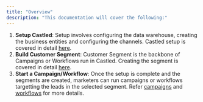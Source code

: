```yaml
---
title: "Overview"
description: "This documentation will cover the following:"
---
```


1. **Setup Castled**: Setup involves configuring the data warehouse, creating
   the business entities and configuring the channels. Castled setup is covered
   in detail [here](/getting-started/castled-setup).
2. **Build Customer Segment**: Customer Segment is the backbone of Campaigns or
   Workflows run in Castled. Creating the segment is covered in detail
   [here](/engagement/segmentation/create-segment).
3. **Start a Campaign/Workflow**: Once the setup is complete and the segments
   are created, marketers can run campaigns or workflows targetting the leads in
   the selected segment. Refer [campaigns](/engagement/campaign/overview) and
   [workflows](/engagement/workflow/overview) for more details.

